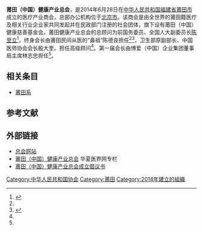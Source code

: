 '''莆田（中国）健康产业总会'''，是2014年6月28日在[[中华人民共和国|中华人民共和国]][[福建省|福建省]][[莆田市|莆田市]]成立的医疗产业商会，总部办公机构位于[[北京市|北京市]]。该商会是由全世界的莆田籍医疗及相关行业企业家共同发起并在民政部门注册的社会团体，旗下设有莆田（中国）健康慈善基金会。莆田健康产业总会的总顾问为前国务委员、全国人大副委员长[[陈至立|陈至立]]<ref name="莆田系商会首届领导名单">{{cite news|author1=谢丹|author2=刘默涵|author3=王雄|title=莆田（中国）健康产业总会成立 选举产生首届领导成员|url=http://www.fj.xinhuanet.com/zt/ptjk2014/2014-06/28/c_1111363067.htm|accessdate=2016-05-02|agency=新华网|date=2014-06-28|archiveurl=https://web.archive.org/web/20150510150212/http://www.fj.xinhuanet.com/zt/ptjk2014/2014-06/28/c_1111363067.htm|archivedate=2015-05-10|deadurl=yes}}</ref>，终身会长由莆田民间从医的“鼻祖”陈德良担任<ref name="莆田系商会首届领导名单" /><ref name="揭莆田医帮“带头大哥”陈德良">{{cite news|author1=严凯|title=揭莆田医帮“带头大哥”陈德良：80年代月入上万|url=http://www.jiemian.com/article/633267.html|accessdate=2016-05-02|agency=界面新闻|date=2016-05-02|archive-date=2016-05-04|archive-url=https://web.archive.org/web/20160504102629/http://www.jiemian.com/article/633267.html|dead-url=no}}</ref>，卫生部原副部长、中国医师协会会长殷大奎。担任高级顾问<ref name="莆田系商会首届领导名单" />。第一届会长由博爱（中国）企业集团董事局主席林志忠担任<ref name="莆田系商会首届领导名单" />。

== 相关条目 ==
* [[莆田系|莆田系]]

==参考文献==
{{reflist}}

== 外部链接 ==
* [https://web.archive.org/web/20160517140926/http://www.1yaow.cn/ 总会网站]
* [https://web.archive.org/web/20160315064705/http://zonghui.hxyjw.com/ 莆田（中国）健康产业总会] 华夏医界网专栏
* [http://health.people.com.cn/NMediaFile/2014/0814/MAIN201408140858000086903449469.doc 莆田（中国）健康产业总会成立倡议书]{{Wayback|url=http://health.people.com.cn/NMediaFile/2014/0814/MAIN201408140858000086903449469.doc |date=20160601102509 }}

[[Category:中华人民共和国协会|Category:中华人民共和国协会]]
[[Category:莆田|Category:莆田]]
[[Category:2014年建立的組織|Category:2014年建立的組織]]